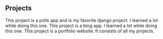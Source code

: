 ## Projects

<ProjectCard title="Django Polls App" link="https://bharathpolls.herokuapp.com/" bg="linear-gradient(to right, #D4145A 0%, #FBB03B 100%)">
This project is a polls app and is my favorite django project. I learned a lot while doing this one.
</ProjectCard>

<ProjectCard title="Django Blog App" link="https://bharathblog.herokuapp.com/" bg="linear-gradient(to right, #D4145A 0%, #FBB03B 100%)">
This project is a blog app. I learned a lot while doing this one.
</ProjectCard>

<ProjectCard title="My Portfolio website" link="https://bharathblog.000webhostapp.com/" bg="linear-gradient(to right, #D4145A 0%, #FBB03B 100%)">
This project is a portfolio website. It consists of all my projects.
</ProjectCard>